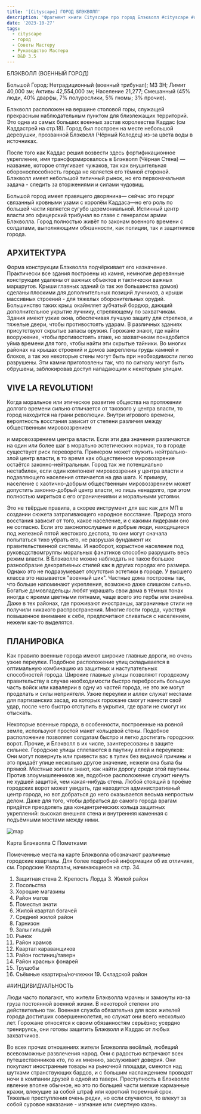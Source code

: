 ```yaml
---
title: '[Cityscape] ГОРОД БЛЭКВОЛЛ'
description: 'Фрагмент книги Cityscape про город Блэкволл #cityscape #dnd35 #dnd #town #resource '
date: '2023-10-27'
tags:
  - cityscape
  - город
  - Советы Мастеру
  - Руководство Мастера
  - D&D 3.5
---
```


БЛЭКВОЛЛ (ВОЕННЫЙ ГОРОД)

Большой Город: Нетрадиционный (военный трибунал); МЗ ЗН; Лимит 40,000 зм; Активы 42,554,000 зм; Население 21,277; Смешанный (45% люди, 40% дварфы, 7% полурослики, 5% гномы; 3% прочие).

Блэкволл расположен на вершине столовой горы, служащей прекрасным наблюдательным пунктом для близлежащих территорий. Это одна из самых больших военных застав королевства Каддас (см Каддастрей на стр.18). Город был построен на месте небольшой деревушки, прозванной Блэквелл (Чёрный Колодец) из-за цвета воды в источниках.

После того как Каддас решил возвести здесь фортификационное укрепление, имя трансформировалось в Блэкволл (Чёрная Стена) — название, которое отпугивает чужаков, так как внушительная обороноспособность города не является его тёмной стороной. Блэкволл имеет небольшой типичный рынок, но его первоначальная задача - следить за вторжениями и силами чудовищ.

Большой город имеет правящего дворянина— сейчас это герцог связанный кровными узами с королём Каддаса—но его роль по большей части является сугубо церемониальной. Истинный центр власти это офицерский трибунал во главе с генералом армии Блэкволла. Город полностью живёт по законам военного времени с солдатами, выполняющими обязанности, как полиции, так и защитников города.

## АРХИТЕКТУРА

Форма конструкции Блэкволла подчёркивает его назначение. Практически все здания построены из камня, немногие деревянные конструкции удалены от важных объектов и тактически важных маршрутов. Крыши главных зданий (а так же большинства домов) сделаны плоскими для дополнительных позиций лучников, а крыши массивных строений - для тяжелых оборонительных орудий. Большинство таких крыш окаймляет зубчатый бордюр, дающий дополнительное укрытие лучнику, стреляющему по захватчикам. Здания имеют узкие окна, обеспечивая лучшую защиту для стрелков, и тяжелые двери, чтобы противостоять ударам. В различных зданиях присутствуют скрытые запасы оружия. Горожане знают, где найти вооружение, чтобы противостоять атаке, но захватчикам понадобится уйма времени для того, чтобы найти эти скрытые тайники. Во многих районах на крышах строений и домов закреплены груды камней и блоков, а так же некоторые стены могут быть при необходимости легко разрушены. Эти камни приготовлены так, что по сигналу могут быть обрушены, заблокировав доступ нападающим к некоторым улицам.

## VIVE LA REVOLUTION!

Когда моральное или этическое развитие общества на протяжении долгого времени сильно отличается от такового у центра власти, то город находится на грани революции. Внутри игрового времени, вероятность восстания зависит от степени различия между общественным мировоззрением

и мировоззрением центра власти. Если эти два значения различаются на один или более шаг в морально эстетических нормах, то в городе существует риск переворота. Примером может служить нейтрально-злой центр власти, в то время как общественное мировоззрение остаётся законно-нейтральным. Город так же потенциально нестабилен, если один компонент мировоззрения у центра власти и подавляющего населения отличается на два шага. К примеру, население с хаотично-добрым общественным мировоззрением может допустить законно-добрый центр власти, но лишь ненадолго, при этом полностью мириться с его ограничениями и моральными устоями.

Это не твёрдые правила, а скорее инструмент для вас как для МП в создании сюжета затрагивающего народное восстание. Природа этого восстания зависит от того, какое население, и с какими лидерами оно не согласно. Если это законопослушные и добрые люди, находящиеся под железной пятой жестокого деспота, то они могут сначала попытаться тихо убрать его, не разрушая фундамент их правительственной системы. И наоборот, корыстное население под руководствомгруппы моральных фанатиков способно разрушить весь режим власти. В Блэкволле можно наблюдать не такое большое разнообразие декоративных стилей как в других городах его размера. Однако это не подразумевает отсутствия эстетики в городе. У высшего класса это называется "военный шик". Частные дома построены так, что больше напоминают укрепления, возможно даже слишком сильно. Богатые домовладельцы любят украшать свои дома в тёмных тонах иногда с яркими цветными пятнами, чаще всего это гербы или знамёна. Даже в тех районах, где проживают иностранцы, заграничные стили не получили никакого распространения. Многие гости города, чувствуя повышенное внимание к себе, предпочитают сливаться с населением, нежели как-то выделятся.

## ПЛАНИРОВКА

Как правило военные города имеют широкие главные дороги, но очень узкие переулки. Подобное расположение улиц складывается в оптимальную комбинацию из защитных и наступательных способностей города. Широкие главные улицы позволяют городскому правительству в случае необходимости быстро перебросить большую часть войск или кавалерии в одну из частей города, не это же могут проделать и силы неприятеля. Узкие переулки и аллеи служат местами для партизанских засад, из которых горожане смогут нанести свой удар, после чего быстро отступить в укрытия, где враги не смогут их отыскать.

Некоторые военные города, в особенности, построенные на ровной земле, используют простой макет кольцевой стены. Подобное расположение позволяет солдатам быстро и легко достигать городских ворот. Прочие, и Блэкволл в их числе, заинтересованы в защите сильнее. Городские улицы сплетаются в паутину аллей и переулков: Они могут повернуть или привести вас в тупик без видимой причины и это придаёт улице несколько другое значение, нежели она была бы прямой. Местные жители знают, как найти дорогу среди этой паутины. Против злоумышленников же, подобное расположение служит ничуть не худшей защитой, чем какая-нибудь стена. Любой стоящий в проёме городских ворот может увидеть, где находится административный центр города, но вот добраться до него оказывается весьма непростым делом. Даже для того, чтобы добраться до самого города врагам придётся преодолеть два концентрических кольца защитных укреплений: высокая внешняя стена и внутренняя каменная с подъёмными мостами между ними.

![map](/images/cityscape-blackwall.webp)

Карта Блэкволла С Пометками

Помеченные места на карте Блэкволла обозначают различные городские кварталы. Для более подробной информации об их отличиях, см. Городские Кварталы, начинающиеся на стр. 34.

1. Защитная стена 2. Крепость Лорда 3. Жилой район
2. Посольства
3. Хорошие магазины
4. Район магов
5. Поместья знати
6. Жилой квартал богачей
7. Средний жилой район
8. Гарнизон
9. Залы гильдий
10. Рынок
11. Район храмов
12. Квартал караванщиков
13. Район гостиниц/таверн
14. Район красных фонарей
15. Трущобы
16. Съёмные квартиры/ночлежки 19. Складской район

##ИНДИВИДУАЛЬНОСТЬ

Люди часто полагают, что жители Блэкволла мрачны и замкнуты из-за груза постоянной военной жизни. В некоторой степени это действительно так. Военная служба обязательна для всех жителей города достигших совершеннолетия, но служат они всего несколько лет. Горожане относятся к своим обязанностям серьёзно; усердно тренируясь, они готовы защитить Блэкволл и Каддас от любых захватчиков.

Во всех прочих отношениях жители Блэкволла весёлый, любящий всевозможные развлечения народ. Они с радостью встречают всех путешественников кто, по их мнению, заслуживает доверия. Они покупают иностранные товары на рыночной площади, смеются над шутками странствующих бардов, и с большим наслаждением проводят ночи в компании друзей в одной из таверн. Преступность в Блэкволле явление вполне обычное, но это по большей части мелкие карманные кражи, влекущие за собой штраф или короткий тюремный срок. Тяжелые преступления очень редки, но если случаются, то влекут за собой суровое наказание - изгнание или смертную казнь.
